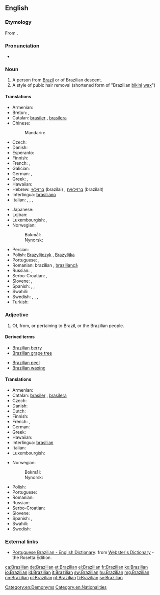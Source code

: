 {{also|brazilian}}
==English==

===Etymology===
From {{suffix|Brazil|ian}}.

===Pronunciation===
* {{IPA|/brəˈzɪlɪən/}}

===Noun===
{{en-noun}}

# A person from [[Brazil]] or of Brazilian descent.
# A style of pubic hair removal (shortened form of "Brazilian [[bikini]] [[wax]]")

====Translations====
{{trans-top|person from Brazil}}
* Armenian: {{t-|hy|բրազիլացի|tr=brazilac’i|sc=Armn}}
* Breton: {{t+|br|Braziliad|m}}, {{t+|br|Braziliadez|f}}
* Catalan: [[brasiler]] {{m}}, [[brasilera]] {{f}}
* Chinese:
*: Mandarin: {{t|cmn|巴西人|tr=Bāxī-rén|sc=Hani}}
* Czech: {{t-|cs|Brazilec|m}}
* Danish: {{t-|da|brasilianer|c}}
* Esperanto: {{t-|eo|Brazilano}}
* Finnish: {{t+|fi|brasilialainen}}
* French: {{t+|fr|Brésilien|m}}, {{t+|fr|Brésilienne|f}}
* Galician: {{t|gl|brasileiro|m}}
* German: {{t+|de|Brasilianer|m}}, {{t+|de|Brasilianerin|f}}
* Greek: {{t+|el|Βραζιλιάνος|m|tr=Vraziliános}}, {{t-|el|Βραζιλιάνα|f|tr=Vraziliána}}
* Hawaiian: {{tø|haw|Palakila}}
* Hebrew: [[ברזילאי]] (brazilai) {{m}}, [[ברזילאית]] (brazilait) {{f}}
* Interlingua: [[brasiliano]]
* Italian: {{t-|it|brasiliano|m}}, {{t-|it|brasiliana|f}}, {{t-|it|brasiliani|m-p}}, {{t-|it|brasiliane|f-p}}
{{trans-mid}}
* Japanese: {{t+|ja|ブラジル人|tr=Burajirujin}}
* Lojban: {{t-|jbo|brazo}}
* Luxembourgish: {{t-|lb|Brasilianer|m}}, {{t-|lb|Brasilianerin|f}}
* Norwegian:
*: Bokmål: {{t-|no|brasilianer|m}}
*: Nynorsk: {{t+|nn|brasilianar|m}}
* Persian: {{t+|fa|برزیلی|sc=fa-Arab}}
* Polish: [[Brazylijczyk]] {{m}}, [[Brazylijka]] {{f}}
* Portuguese: {{t+|pt|brasileiro|m}}, {{t+|pt|brasileira|f}}
* Romanian: brazilian {{m}}, [[braziliancă]] {{f}}
* Russian: {{t+|ru|бразилец|m|tr=brazílec}}, {{t+|ru|бразильянка|f|tr=brazil'jánka}}
* Serbo-Croatian: {{t-|sh|Brazilac|m}}, {{t-|sh|Brazilka|f}}
* Slovene: {{t+|sl|Brazílec|m}}, {{t-|sl|Brazílka|f}}
* Spanish: {{t+|es|brasileño|m}}, {{t-|es|brasileña|f}}, {{t+|es|brasilero}}
* Swahili: {{t+|sw|Mbrazili}}
* Swedish: {{t+|sv|brasilian|c}}, {{t+|sv|brasilianare|c}}, {{t+|sv|brasilianska|c}}, {{t+|sv|brasse|c}}
* Turkish: {{t+|tr|Brezilyalı}}
{{trans-bottom}}

===Adjective===
{{en-adj|-}}

# Of, from, or pertaining to Brazil, or the Brazilian people.

====Derived terms====
{{rel-top3|Terms derived from ''Brazilian'' (adjective)}}
* [[Brazilian berry]]
* [[Brazilian grape tree]]
{{rel-mid3}}
* [[Brazilian peel]]
* [[Brazilian waxing]]
{{rel-bottom}}

====Translations====
{{trans-top|pertaining to Brazil}}
* Armenian: {{t-|hy|բրազիլական|tr=brazilakan|sc=Armn}}
* Catalan: [[brasiler]] {{m}}, [[brasilera]] {{f}}
* Czech: {{t+|cs|brazilský|m}}
* Danish: {{t-|da|brasiliansk}}
* Dutch: {{t+|nl|Braziliaans}}
* Finnish: {{t+|fi|brasilialainen}}
* French: {{t+|fr|brésilien}}, {{t+|fr|auriverde}}
* German: {{t+|de|brasilianisch}}
* Greek: {{t-|el|βραζιλάνικος}}
* Hawaiian: {{tø|haw|Palakila}}
* Interlingua: [[brasilian]]
* Italian: {{t-|it|brasiliano}}
* Luxembourgish: {{t-|lb|brasilianesch}}
{{trans-mid}}
* Norwegian:
*: Bokmål: {{t+|nb|brasiliansk}}
*: Nynorsk: {{t+|nn|brasiliansk}}
* Polish: {{t+|pl|brazylijski|m}}
* Portuguese: {{t+|pt|brasileiro}}
* Romanian: {{t+|ro|brazilian}}
* Russian: {{t+|ru|бразильский|tr=brazíl'skij}}
* Serbo-Croatian: {{t-|sh|brazilski}}
* Slovene: {{t+|sl|brazílski}}
* Spanish: {{t+|es|brasileño}}, {{t+|es|brasilero|m}}
* Swahili: {{t-|sw|Kibrazili}}
* Swedish: {{t+|sv|brasiliansk}}
{{trans-bottom}}

===External links===
* [http://www.websters-online-dictionary.org/definition/Portuguese+Brazilian-english/ Portuguese Brazilian - English Dictionary]: from [http://www.websters-online-dictionary.org/ Webster's Dictionary] - the Rosetta Edition.

[[Category:en:Demonyms]]
[[Category:en:Nationalities]]

[[ca:Brazilian]]
[[de:Brazilian]]
[[et:Brazilian]]
[[el:Brazilian]]
[[fr:Brazilian]]
[[ko:Brazilian]]
[[io:Brazilian]]
[[id:Brazilian]]
[[it:Brazilian]]
[[sw:Brazilian]]
[[hu:Brazilian]]
[[mg:Brazilian]]
[[nn:Brazilian]]
[[pl:Brazilian]]
[[pt:Brazilian]]
[[fi:Brazilian]]
[[sv:Brazilian]]